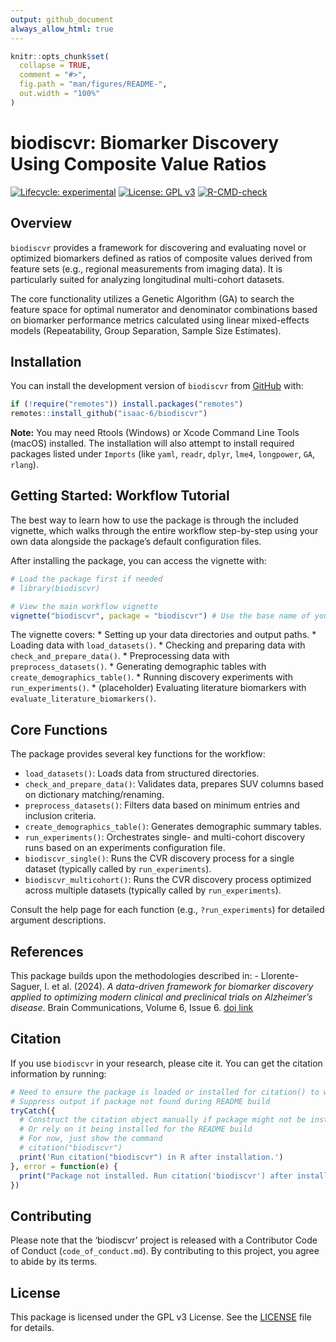 ```yaml
---
output: github_document
always_allow_html: true
---
```


```r
knitr::opts_chunk$set(
  collapse = TRUE,
  comment = "#>",
  fig.path = "man/figures/README-",
  out.width = "100%"
)
```

# biodiscvr: Biomarker Discovery Using Composite Value Ratios

<!-- badges: start -->
[![Lifecycle: experimental](https://img.shields.io/badge/lifecycle-experimental-orange.svg)](https://lifecycle.r-lib.org/articles/stages.html#experimental)
[![License: GPL v3](https://img.shields.io/badge/License-GPLv3-blue.svg)](https://www.gnu.org/licenses/gpl-3.0)
[![R-CMD-check](https://github.com/isaac-6/biodiscvr/actions/workflows/R-CMD-check.yaml/badge.svg)](https://github.com/isaac-6/biodiscvr/actions/workflows/R-CMD-check.yaml)
<!-- badges: end -->


## Overview

`biodiscvr` provides a framework for discovering and evaluating novel or optimized biomarkers defined as ratios of composite values derived from feature sets (e.g., regional measurements from imaging data). It is particularly suited for analyzing longitudinal multi-cohort datasets.

The core functionality utilizes a Genetic Algorithm (GA) to search the feature space for optimal numerator and denominator combinations based on biomarker performance metrics calculated using linear mixed-effects models (Repeatability, Group Separation, Sample Size Estimates).

## Installation

You can install the development version of `biodiscvr` from [GitHub](https://github.com/isaac-6/biodiscvr) with:

```r
if (!require("remotes")) install.packages("remotes")
remotes::install_github("isaac-6/biodiscvr")
```

**Note:** You may need Rtools (Windows) or Xcode Command Line Tools (macOS) installed. The installation will also attempt to install required packages listed under `Imports` (like `yaml`, `readr`, `dplyr`, `lme4`, `longpower`, `GA`, `rlang`).

## Getting Started: Workflow Tutorial

The best way to learn how to use the package is through the included vignette, which walks through the entire workflow step-by-step using your own data alongside the package's default configuration files.

After installing the package, you can access the vignette with:

```r
# Load the package first if needed
# library(biodiscvr)

# View the main workflow vignette
vignette("biodiscvr", package = "biodiscvr") # Use the base name of your .Rmd file
```

The vignette covers:
*   Setting up your data directories and output paths.
*   Loading data with `load_datasets()`.
*   Checking and preparing data with `check_and_prepare_data()`.
*   Preprocessing data with `preprocess_datasets()`.
*   Generating demographic tables with `create_demographics_table()`.
*   Running discovery experiments with `run_experiments()`.
*   (placeholder) Evaluating literature biomarkers with `evaluate_literature_biomarkers()`.

## Core Functions

The package provides several key functions for the workflow:

*   `load_datasets()`: Loads data from structured directories.
*   `check_and_prepare_data()`: Validates data, prepares SUV columns based on dictionary matching/renaming.
*   `preprocess_datasets()`: Filters data based on minimum entries and inclusion criteria.
*   `create_demographics_table()`: Generates demographic summary tables.
*   `run_experiments()`: Orchestrates single- and multi-cohort discovery runs based on an experiments configuration file.
<!-- *   `evaluate_literature_biomarkers()`: Evaluates predefined biomarkers on the processed data. -->
*   `biodiscvr_single()`: Runs the CVR discovery process for a single dataset (typically called by `run_experiments`).
*   `biodiscvr_multicohort()`: Runs the CVR discovery process optimized across multiple datasets (typically called by `run_experiments`).

Consult the help page for each function (e.g., `?run_experiments`) for detailed argument descriptions.

## References

This package builds upon the methodologies described in:
- Llorente-Saguer, I. et al. (2024). *A data-driven framework for biomarker discovery applied to optimizing modern clinical and preclinical trials on Alzheimer’s disease*. Brain Communications, Volume 6, Issue 6. [doi link](https://doi.org/10.1093/braincomms/fcae438)

## Citation

If you use `biodiscvr` in your research, please cite it. You can get the citation information by running:

```r
# Need to ensure the package is loaded or installed for citation() to work
# Suppress output if package not found during README build
tryCatch({
  # Construct the citation object manually if package might not be installed
  # Or rely on it being installed for the README build
  # For now, just show the command
  # citation("biodiscvr")
  print('Run citation("biodiscvr") in R after installation.')
}, error = function(e) {
  print("Package not installed. Run citation('biodiscvr') after installation.")
})

```

## Contributing

Please note that the 'biodiscvr' project is released with a Contributor Code of Conduct (`code_of_conduct.md`). By contributing to this project, you agree to abide by its terms.

## License

This package is licensed under the GPL v3 License. See the [LICENSE](LICENSE.md) file for details.